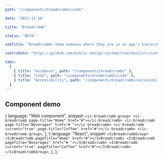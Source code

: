 ```yaml
---
path: "/components/breadcrumbs/code"

date: "2022-11-16"

title: "Breadcrumb"

status: "BETA"

subTitle: "Breadcrumbs show someone where they are in an app’s hierarchy and provide a secondary method of navigating back to parent pages."

contribute: "https://github.com/mi6/ic-design-system/tree/main/src/content/structured/components/breadcrumbs.mdx"

tabs:
  [
    { title: "Guidance", path: "/components/breadcrumbs" },
    { title: "Code", path: "/components/breadcrumbs/code" },
    { title: "Accessibility", path: "/components/breadcrumbs/accessibility" },
  ]
---
```



## Component demo

  {
    language: "Web component",
    snippet: `<ic-breadcrumb-group>
    <ic-breadcrumb page-title="Home" href="#"></ic-breadcrumb>
    <ic-breadcrumb page-title="Beverages" href="# "></ic-breadcrumb>
    <ic-breadcrumb current="true" page-title="Coffee" href="#"></ic-breadcrumb>
</ic-breadcrumb-group>`,
  },
  {
    language: "React",
    snippet: `<IcBreadcrumbGroup>
    <IcBreadcrumb pageTitle="Home" href="#"></IcBreadcrumb>
    <IcBreadcrumb pageTitle="Beverages" href="# "></IcBreadcrumb>
    <IcBreadcrumb current="true" pageTitle="Coffee" href="#"></IcBreadcrumb>
</IcBreadcrumbGroup>`,
  },
];

<ComponentPreview snippets={snippetsDefault}>
  <IcBreadcrumbGroup>
    <IcBreadcrumb pageTitle="Home" href="#" />
    <IcBreadcrumb pageTitle="Beverages" href="# " />
    <IcBreadcrumb current="true" pageTitle="Coffee" href="#" />
  </IcBreadcrumbGroup>
</ComponentPreview>

<ComponentDetails component="ic-breadcrumb-group" />
